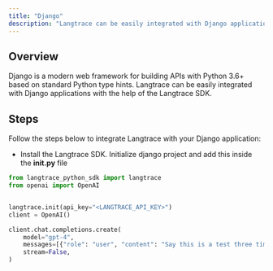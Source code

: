 ```yaml
---
title: "Django"
description: "Langtrace can be easily integrated with Django applications with the help of the Langtrace SDK."
---
```


## Overview

Django is a modern web framework for building APIs with Python 3.6+ based on standard Python type hints. Langtrace can be easily integrated with Django applications with the help of the Langtrace SDK.

## Steps

Follow the steps below to integrate Langtrace with your Django application:

- Install the Langtrace SDK. Initialize django project and add this inside the **init.py** file

```python Python
from langtrace_python_sdk import langtrace
from openai import OpenAI


langtrace.init(api_key="<LANGTRACE_API_KEY>")
client = OpenAI()

client.chat.completions.create(
    model="gpt-4",
    messages=[{"role": "user", "content": "Say this is a test three times"}],
    stream=False,
)
```
